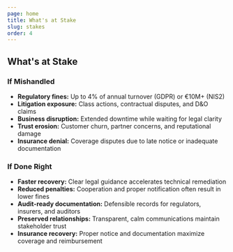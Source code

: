 ```yaml
---
page: home
title: What's at Stake
slug: stakes
order: 4
---
```


## What's at Stake

### If Mishandled

- **Regulatory fines:** Up to 4% of annual turnover (GDPR) or €10M+ (NIS2)
- **Litigation exposure:** Class actions, contractual disputes, and D&O claims
- **Business disruption:** Extended downtime while waiting for legal clarity
- **Trust erosion:** Customer churn, partner concerns, and reputational damage
- **Insurance denial:** Coverage disputes due to late notice or inadequate documentation

### If Done Right

- **Faster recovery:** Clear legal guidance accelerates technical remediation
- **Reduced penalties:** Cooperation and proper notification often result in lower fines
- **Audit-ready documentation:** Defensible records for regulators, insurers, and auditors
- **Preserved relationships:** Transparent, calm communications maintain stakeholder trust
- **Insurance recovery:** Proper notice and documentation maximize coverage and reimbursement

